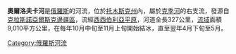 '''奧爾洛夫卡河'''是[[俄羅斯|俄羅斯]]的河流，位於[[托木斯克州|托木斯克州]]內，屬於[[克季河|克季河]]的右支流，發源自[[克拉斯諾亞爾斯克邊疆區|克拉斯諾亞爾斯克邊疆區]]，流經[[西西伯利亞平原|西西伯利亞平原]]，河道全長327公里，[[流域|流域]]面積9,010平方公里，在每年10月中旬至11月上旬開始結冰，直至翌年4月下旬至5月。

{{Russia-geo-stub}}

[[Category:俄羅斯河流|Category:俄羅斯河流]]